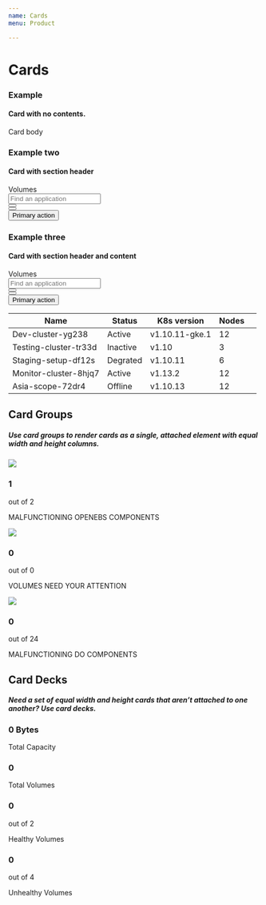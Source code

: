 ```yaml
---
name: Cards
menu: Product

---
```


# Cards
### Example
#### Card with no contents.
<Playground>
  <div class="card">
    <div class="card-body">
      Card body
    </div>
  </div>
</Playground>

### Example two
#### Card with section header
<Playground>
  <div class="card">
    <div class="card-body">
      <div class="section-header">
        <div class="section-header_title">
          <span class="section-header_title__text">Volumes</span>
        </div>
        <div class="section-header-controls">
          <div class="section-header-controls_item">
            <input class="form-control" placeholder="Find an application" />
          </div>
          <div class="section-header-controls_item">
            <button class="btn btn-secondary">
              <span class="fa fa-edit" />
            </button>
          </div>
          <div class="section-header-controls_item">
            <button class="btn btn-secondary">
              <span class="fa fa-filter" />
            </button>
          </div>
          <div class="section-header-controls_item ml-auto">
            <button class="btn btn-primary">Primary action</button>
          </div>
        </div>
      </div>
    </div>
  </div>
</Playground>

### Example three
#### Card with section header and content
<Playground>
  <div class="card">
    <div class="card-body">
      <div class="section-header">
        <div class="section-header_title">
          <span class="section-header_title__text">Volumes</span>
        </div>
        <div class="section-header-controls">
          <div class="section-header-controls_item">
            <input class="form-control" placeholder="Find an application" />
          </div>
          <div class="section-header-controls_item">
            <button class="btn btn-secondary">
              <span class="fa fa-edit" />
            </button>
          </div>
          <div class="section-header-controls_item">
            <button class="btn btn-secondary">
              <span class="fa fa-filter" />
            </button>
          </div>
          <div class="section-header-controls_item ml-auto">
            <button class="btn btn-primary">Primary action</button>
          </div>
        </div>
      </div>
      <table class="table table-hover">
        <thead>
          <tr>
            <th scope="col">Name</th>
            <th scope="col">Status</th>
            <th scope="col">K8s version</th>
            <th scope="col">Nodes</th>
            <th scope="col" />
          </tr>
        </thead>
        <tbody>
          <tr>
            <td>Dev-cluster-yg238</td>
            <td>
              <span class="badge badge-gradient-success badge-pill">Active</span>
            </td>
            <td>v1.10.11-gke.1</td>
            <td>12</td>
            <td />
          </tr>
          <tr>
            <td>Testing-cluster-tr33d</td>
            <td>
              <span class="badge badge-gradient-danger badge-pill">Inactive</span>
            </td>
            <td>v1.10</td>
            <td>3</td>
            <td />
          </tr>
          <tr>
            <td>Staging-setup-df12s</td>
            <td>
              <span class="badge badge-gradient-warning badge-pill">Degrated</span>
            </td>
            <td>v1.10.11</td>
            <td>6</td>
            <td />
          </tr>
          <tr>
            <td>Monitor-cluster-8hjq7</td>
            <td>
              <span class="badge badge-gradient-success badge-pill">Active</span>
            </td>
            <td>v1.13.2</td>
            <td>12</td>
            <td />
          </tr>
          <tr>
            <td>Asia-scope-72dr4</td>
            <td>
              <span class="badge badge-gradient-danger badge-pill">Offline</span>
            </td>
            <td>v1.10.13</td>
            <td>12</td>
            <td />
          </tr>
        </tbody>
      </table>
    </div>
  </div>
</Playground>


## Card Groups

##### Use card groups to render cards as a single, attached element with equal width and height columns.

<Playground>
<div class="d-flex flex-row flex-wrap card-group">
    <div class="card col-4 p-3">
        <div class="card-body p-0 d-flex align-items-center">
          <div class="status-square icon-healthy">
            <img src={openebs}/>
          </div>  
          <div class="pl-3">
              <div class="d-flex flex-row align-items-center">
                  <h3 class="pr-2">1</h3>
                  <span>out of 2</span>
              </div>
              <p class="mb-0">MALFUNCTIONING OPENEBS COMPONENTS</p>
          </div>
        </div>
    </div>
    <div class="card col-4 p-3">
        <div class="card-body p-0 d-flex align-items-center">
          <div class="status-square icon-healthy">
            <img src={disks}/>
          </div>  
          <div class="pl-3">
              <div class="d-flex flex-row align-items-center">
                  <h3 class="pr-2">0</h3>
                  <span>out of 0</span>
              </div>
              <p class="mb-0">VOLUMES NEED YOUR ATTENTION</p>
          </div>
        </div>
    </div>
    <div class="card col-4 p-3">
        <div class="card-body p-0 d-flex align-items-center">
          <div class="status-square icon-healthy">
            <img src={Shape}/>
          </div>  
          <div class="pl-3">
              <div class="d-flex flex-row align-items-center">
                  <h3 class="pr-2">0</h3>
                  <span>out of 24</span>
              </div>
              <p class="mb-0">MALFUNCTIONING DO COMPONENTS</p>
          </div>
        </div>
    </div>
</div>
</Playground>


## Card Decks

##### Need a set of equal width and height cards that aren’t attached to one another? Use card decks.

<Playground>
<div class="d-flex flex-row align-items-center justify-content-between flex-wrap card-deck">
    <div class="card col p-4">
        <div class="card-body p-0">
            <div class="d-flex flex-row align-items-center">
                <h3 class="pr-2 text-primary">0 Bytes</h3>
            </div>
            <p class="mb-0">Total Capacity</p>
        </div>
    </div>
    <div class="card col p-4">
        <div class="card-body p-0">
            <div class="d-flex flex-row align-items-center">
                <h3 class="pr-2 text-info">0</h3>
            </div>
            <p class="mb-0">Total Volumes</p>
        </div>
    </div>
    <div class="card col p-4">
        <div class="card-body p-0">
            <div class="d-flex flex-row align-items-center text-secondary">
                <h3 class="pr-2 text-success">
                    0
                </h3>
                out of 2
            </div>
            <p class="mb-0">Healthy Volumes</p>
        </div>
    </div>
    <div class="card col p-4">
        <div class="card-body p-0">
            <div class="d-flex flex-row align-items-center text-secondary">
                <h3 class="pr-2 text-danger">
                    0
                </h3>
               out of 4
            </div>
            <p class="mb-0">Unhealthy Volumes</p>
        </div>
    </div>
</div>
</Playground>